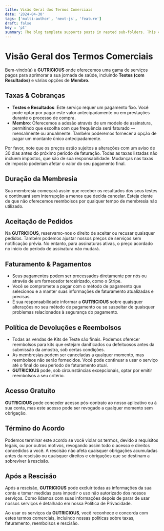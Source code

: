 ```yaml
---
title: Visão Geral dos Termos Comerciais
date: '2024-04-30'
tags: ['multi-author', 'next-js', 'feature']
draft: false
key : 'pt'
summary: The blog template supports posts in nested sub-folders. This can be used to group posts of similar content e.g. a multi-part course.
---
```


# Visão Geral dos Termos Comerciais

Bem-vindo(a) à **GUTRICIOUS** onde oferecemos uma gama de serviços pagos para aprimorar a sua jornada de saúde, incluindo **Testes (com Resultados)** e várias opções de **Membro**.

## Taxas & Cobranças

- **Testes e Resultados**: Este serviço requer um pagamento fixo. Você pode optar por pagar este valor antecipadamente ou em prestações durante o processo de compra.
- **Membro**: Oferecemos a adesão através de um modelo de assinatura, permitindo que escolha com que frequência será faturado — mensalmente ou anualmente. Também poderemos fornecer a opção de pagar um montante único antecipadamente.

Por favor, note que os preços estão sujeitos a alterações com um aviso de 30 dias antes do próximo período de faturação. Todas as taxas listadas não incluem impostos, que são de sua responsabilidade. Mudanças nas taxas de imposto poderiam afetar o valor do seu pagamento final.

## Duração da Membresia

Sua membresia começará assim que receber os resultados dos seus testes e continuará sem interrupção a menos que decida cancelar. Esteja ciente de que não oferecemos reembolsos por qualquer tempo de membresia não utilizado.

## Aceitação de Pedidos

Na **GUTRICIOUS**, reservamo-nos o direito de aceitar ou recusar quaisquer pedidos. Também podemos ajustar nossos preços de serviços sem notificação prévia. No entanto, para assinaturas ativas, o preço acordado no início do período de assinatura não mudará.

## Faturamento & Pagamentos

- Seus pagamentos podem ser processados diretamente por nós ou através de um fornecedor terceirizado, como o Stripe.
- Você se compromete a pagar com o método de pagamento que selecionou e a manter suas informações de faturamento atualizadas e precisas.
- É sua responsabilidade informar a **GUTRICIOUS** sobre quaisquer alterações no seu método de pagamento ou se suspeitar de quaisquer problemas relacionados à segurança do pagamento.

## Política de Devoluções e Reembolsos

- Todas as vendas de Kits de Teste são finais. Podemos oferecer reembolsos para kits que estejam danificados ou defeituosos antes da submissão da amostra, sob certas condições.
- As membresias podem ser canceladas a qualquer momento, mas reembolsos não serão fornecidos. Você pode continuar a usar o serviço até o final do seu período de faturamento atual.
- **GUTRICIOUS** pode, sob circunstâncias excepcionais, optar por emitir reembolsos a seu critério.

## Acesso Gratuito

**GUTRICIOUS** pode conceder acesso pós-contrato ao nosso aplicativo ou à sua conta, mas este acesso pode ser revogado a qualquer momento sem obrigação.

## Término do Acordo

Podemos terminar este acordo se você violar os termos, devido a requisitos legais, ou por outros motivos, revogando assim todo o acesso e direitos concedidos a você. A rescisão não afeta quaisquer obrigações acumuladas antes da rescisão ou quaisquer direitos e obrigações que se destinam a sobreviver à rescisão.

## Após a Rescisão

Após a rescisão, **GUTRICIOUS** pode excluir todas as informações da sua conta e tomar medidas para impedir o uso não autorizado dos nossos serviços. Como lidamos com suas informações depois de parar de usar nossos serviços é detalhado em nossa Política de Privacidade.

Ao usar os serviços da **GUTRICIOUS**, você reconhece e concorda com estes termos comerciais, incluindo nossas políticas sobre taxas, faturamento, reembolsos e rescisão.